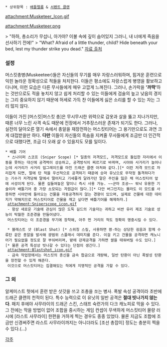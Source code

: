  * 상위항목 : [[배틀렐름]] & [[서펜트 클랜]]

{{{+1 '''Musketeer''' }}}

attachment:Musketeer_Icon.gif

attachment:Musketeer.png

> "하하, 총소리가 무섭니, 아가야? 이불 속에 깊이 숨어있지 그러니, 내 너에게 죽음을 선사하기 전에!"
> "What? Afraid of a little thunder, child? Hide beneath your bed, lest my thunder strike you dead."
[http://battlerealms.wikia.com/wiki/Musketeer  자료 출처]

=== 설정 ===
머스킷총병(Muskeeteer)들은 자신들의 무기를 매우 자랑스러워하며, 힘겨운 훈련으로 익힌 놀라운 정확성으로 적들을 처치한다. 
이들은 평소에도 자랑스럽게 병영을 활보하고 다니며, 이런 모습은 다른 무사들에게 매우 고깝게 느껴진다. 그러나, 손가락을 ''' '까딱' '''하는 것만으로도 적을 놓치지 않고 쉽게 처리할 수 있는 이들에게 검술의 높고 낮음의 경지는 그리 중요하지 않기 때문에 허세로 가득 찬 이들에게 싫은 소리를 할 수 있는 자는 그리 많지 않다. 

이들이 가진 [머스킷|머스킷 총]은 무시무시한 위력으로 갑옷과 살을 뚫고 지나가지만, 때론 너무 느린 사격 속도 때문에 전장에서 거추장스러운 존재가 되기도 한다. 
그러나, 실전의 달아오른 열기 속에서 총알을 재장전하는 머스킷티어는 그 용기만으로도 과연 크게 대접받을만 하다. 
'''다만''' 이들이 자신들의 목숨을 지켜줄 무사들에게 조금만 더 인간적으로 대했다면, 조금 더 오래 살 수 있을지도 모를 일이다. 

 * 배틀 기어
  * 스나이퍼 스코프 (Sniper Scope) [* 일종의 저격모드, 저격모드로 돌입한 자리에서 이동을 못하는 대신에 공격력이 상승하고, 공격방식이 찌르기로 바뀌며, 시야와 사거리가 늘어나는데 사거리가 사거리 업그레이드를 마친 드래곤 클랜 아처와 같다.][* 이런 저격 모드로 자리잡게 되면, 말에 탄 적을 우선적으로 공격하기 때문에 승마 유닛으로 무작정 돌격하다가는 기수가 저격당해 말에서 떨어지고 기세좋게 달려가던 말은 주인을 잃은 채 머스킷티어 앞에 서성이게 된다. 물론 길들여놓은 말이니 즉시 사용 가능. ~~군마 조공~~ 워낙 유용한 기술이라 배틀기어 중 가장 소모되는 자원값이 많다.][* 다만 버그인지는 몰라도 이 모드를 사용하면 시야안에 들어오는 건물을 자동공격하지 않는 경향이 있으며, 실제로 건물에 대한 데미지가 약해지므로 머스킷티어로 건물을 깨고 싶다면 배틀기어를 해제하자.]
  attachment:Sniperscope_icon.gif
  - 항상 새로운 기술에 관심이 많은 도둑 길드의 기술자는 귀하고 비싼 유리 제조 기술로 성능이 탁월한 조준경을 만들어냈다. 
  머스킷티어는 이 조준경을 무기에 장착해, 아주 먼 거리의 적도 정확히 명중시킬 수 있다. 

  * 블래스트 샷 (Blast Shot) [* 스위칭 스킬, 사용하면 쾅-하는 상당한 굉음과 함께 수류탄 같은 총알을 발사해 광범위 스플래시 데미지를 준다. 이걸 키고 건물을 공격하면 캐노니어가 필요없을 정도로 잘 부숴버리며, 밭에 강제공격을 가하면 쌀을 태워버릴 수도 있다.][* 물론 공격 특성상 빗나갈 수 있다는 단점이 생긴다.]
  attachment:Blastshot_icon.gif
  - 금속 작업장에서는 머스킷의 총신을 금속 합금으로 개량해, 일반 탄환이 아닌 폭발성 탄환을 장전할 수 있게 해준다. 
  이것으로 머스킷티어는 집결해있는 적에게 치명적인 공격을 가할 수 있다. 

=== 그 외 ===
알케미스트 헛에서 훈련 받은 삿갓을 쓰고 조총을 쏘는 병사. 폭발 속성 공격이라 초반에 드래곤 클랜의 천적이 된다. 
특수 능력으로 이 유닛의 일반 공격은 '''절대 빗나가지 않는다'''. 패치 후에야 사무라이의 드래곤 스킨, 스태프 숙련가의 다크 캐노피로 막을 수 있다. 
그 전에는 막을 방법이 없어 조합을 중시하는 게임 컨셉이 무색하게 머스킷티어 물량 러시에 [라스트 사무라이] 한편을 거하게 찍는 경우도 종종 있었다. 
물론 지금도 조합에 조금만 신경써주면 라스트 사무라이까지는 아니더라도 [조선 총잡이] 정도는 충분히 찍을 수 있다.(...)

[[각주]]
